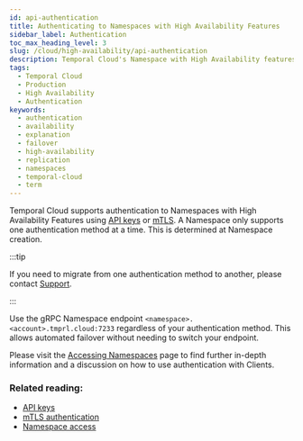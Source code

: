 ```yaml
---
id: api-authentication
title: Authenticating to Namespaces with High Availability Features
sidebar_label: Authentication
toc_max_heading_level: 3
slug: /cloud/high-availability/api-authentication
description: Temporal Cloud's Namespace with High Availability features offers automated failover, synchronized data replication, and high availability for workloads requiring disaster-tolerant deployment and 99.99% uptime.
tags:
  - Temporal Cloud
  - Production
  - High Availability
  - Authentication
keywords:
  - authentication
  - availability
  - explanation
  - failover
  - high-availability
  - replication
  - namespaces
  - temporal-cloud
  - term
---
```


Temporal Cloud supports authentication to Namespaces with High Availability Features using [API keys](/cloud/api-keys) or [mTLS](/cloud/certificates).
A Namespace only supports one authentication method at a time.
This is determined at Namespace creation.

:::tip

If you need to migrate from one authentication method to another, please contact [Support](https://support.temporal.io).

:::

Use the gRPC Namespace endpoint `<namespace>.<account>.tmprl.cloud:7233` regardless of your authentication method.
This allows automated failover without needing to switch your endpoint.

Please visit the [Accessing Namespaces](/cloud/namespaces#access-namespaces) page to find further in-depth information and a discussion on how to use authentication with Clients.

### Related reading:

- [API keys](/cloud/api-keys)
- [mTLS authentication](/cloud/certificates)
- [Namespace access](/cloud/namespaces#access-namespaces)
